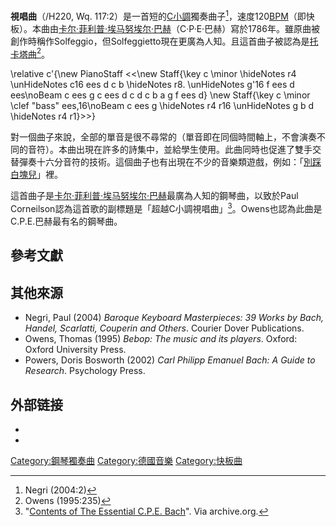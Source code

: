 {{Refimprove|time=2017-11-29T05:34:34+00:00}}

{{listen 
 |type=music
 | filename    = Carl_Philipp_Emanuel_Bach_-_Solfeggietto.ogg
 | title       = 視唱曲 
 | description = 鋼琴演奏視唱曲，1分04秒
}}
'''視唱曲'''（{{lang-it|Solfeggietto}}/H220, Wq. 117:2）是一首短的[[C小調|C小調]]獨奏曲子<ref>Negri (2004:2)</ref>，速度120[[速度_(音樂)#.E9.87.8F.E5.BA.A6.E9.9F.B3.E6.A8.82.E9.80.9F.E5.BA.A6|BPM]]（即快板）。本曲由[[卡尔·菲利普·埃马努埃尔·巴赫|卡尔·菲利普·埃马努埃尔·巴赫]]（C·P·E·巴赫）寫於1786年。雖原曲被創作時稱作Solfeggio，但Solfeggietto現在更廣為人知。且這首曲子被認為是[[托卡塔曲|托卡塔曲]]<ref>Owens (1995:235)</ref>。

<score vorbis>\relative c'{\new PianoStaff <<\new Staff{\key c \minor \hideNotes r4 \unHideNotes c16 ees d c b \hideNotes r8. \unHideNotes g'16 f ees d ees\noBeam c ees g c ees d c d c b a g f ees d} \new Staff{\key c \minor \clef "bass" ees,16\noBeam c ees g \hideNotes r4 r16 \unHideNotes g b d \hideNotes r4 r1}>>}</score>

對一個曲子來說，全部的單音是很不尋常的（單音即在同個時間軸上，不會演奏不同的音符）。本曲出現在許多的詩集中，並給學生使用。此曲同時也促進了雙手交替彈奏十六分音符的技術。這個曲子也有出現在不少的音樂類遊戲，例如：「[[別踩白塊兒|別踩白塊兒]]」裡。

這首曲子是[[卡尔·菲利普·埃马努埃尔·巴赫|卡尔·菲利普·埃马努埃尔·巴赫]]最廣為人知的鋼琴曲，以致於Paul Corneilson認為這首歌的副標題是「超越C小調視唱曲」<ref>"[https://web.archive.org/web/20140825052506/http://cpebach.org/toc/toc-Essential.html Contents of The Essential C.P.E. Bach]".  Via archive.org.</ref>。Owens也認為此曲是C.P.E.巴赫最有名的鋼琴曲。<br/ >

== 參考文獻 ==
{{Synthlisten
 | pos          = right
 | filename    = C P E Bach Solfeggio.mid
 | title       = 視唱曲
 | description = 合成器演奏視唱曲，1分07秒
}}{{reflist}}

== 其他來源 ==
*Negri, Paul (2004) ''Baroque Keyboard Masterpieces: 39 Works by Bach, Handel, Scarlatti, Couperin and Others''.  Courier Dover Publications.
*Owens, Thomas (1995) ''Bebop:  The music and its players''.  Oxford:  Oxford University Press.
*Powers, Doris Bosworth (2002) ''Carl Philipp Emanuel Bach: A Guide to Research''.  Psychology Press.
== 外部链接 ==
* {{IMSLP2|work=Solfeggietto_%28Bach%2C_Carl_Philipp_Emanuel%29|cname=視唱曲}}
* {{cite web|url=http://www.youtube.com/watch?v=CjJXesiTo4k|title=CPE Bach: Solfeggietto in C minor (H 220, Wq 117:2)|author=P. Sear|publisher=YouTube|date=13 November 2008|accessdate=August 2013|archive-date=2021-04-19|archive-url=https://web.archive.org/web/20210419064829/http://www.youtube.com/watch?v=CjJXesiTo4k|dead-url=no}}

[[Category:鋼琴獨奏曲|Category:鋼琴獨奏曲]]
[[Category:德國音樂|Category:德國音樂]]
[[Category:快板曲|Category:快板曲]]